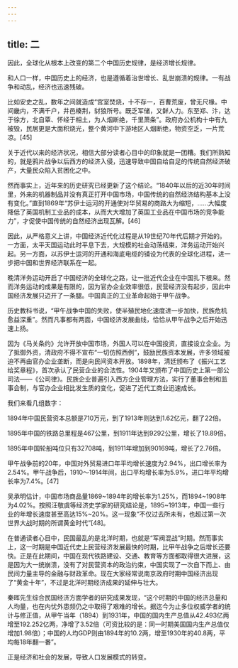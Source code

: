 ```yaml
---
---
---
```

title: 二
---



因此，全球化从根本上改变的第二个中国历史规律，是经济增长规律。

和人口一样，中国历史上的经济，也是遵循着治世增长、乱世崩溃的规律。一有战争和动乱，经济也迅速残破。

比如安史之乱，数年之间就造成“宫室焚烧，十不存一，百曹荒废，曾无尺椽。中间畿内，不满千户，井邑楱荆，豺狼所号。既乏军储，又鲜人力。东至郑、汴，达于徐方，北自覃、怀经于相土，为人烟断绝，千里萧条”。政府办公机构十中有九被毁，民居更是大面积烧光，整个黄河中下游地区人烟断绝，物资空乏，一片荒凉。[45]

关于近代以来的经济状况，相信大部分读者心目中的印象就是一团糟。我们所熟知的，就是鸦片战争以后西方的经济入侵，迅速导致中国自给自足的传统自然经济破产，大量民众陷入贫困化之中。

然而事实上，近年来的历史研究已经更新了这个结论。“1840年以后的近30年时间里，外来的机器制品并没有真正打开中国市场，中国传统的自然经济结构基本上没有变化。”直到1869年“苏伊士运河的开通使对华贸易的商路大为缩短，……大幅度降低了英国机制工业品的成本，从而大大增加了英国工业品在中国市场的竞争能力”，才促使中国传统的自然经济出现瓦解。[46]

因此，从严格意义上讲，中国经济近代化过程是从19世纪70年代后期才开始的。一方面，太平天国运动此时平息下去，大规模的社会动荡结束，洋务运动开始兴起。另一方面，以苏伊士运河的开通和海底电缆的铺设为代表的全球化进程，进一步把中国和世界经济联系在一起。

晚清洋务运动开启了中国经济的全球化之路，让一批近代企业在中国扎下根来。然而洋务运动的成果是有限的，因为官办企业效率很低，民营经济没有起步，因此中国经济发展只迈开了一条腿。中国真正的工业革命起始于甲午战争。

历史教科书说，“甲午战争中国的失败，使半殖民地化速度进一步加快，民族危机愈益深重”。然而凡事都有两面，中国经济发展曲线，恰恰从甲午战争之后开始迅速上扬。

因为《马关条约》允许开放中国市场，外国人可以在中国投资，直接设立企业。为了抵御外资，清政府不得不宣布“一切仿照西例”，鼓励民族资本发展，许多领域被迫不再由官办企业垄断，而是向民间资本开放。1898年，清廷颁布了《振兴工艺给奖章程》，首次承认了民营企业的合法性。1904年又颁布了中国历史上第一部公司法——《公司律》。民族企业普遍引入西方企业管理方法，实行了董事会制和监事会制，与官办企业相比发生质的变化，促进了近代工商业迅速成长。

我们来看几组数字：

1894年中国民营资本总额是710万元，到了1913年则达到1.62亿元，翻了22倍。

1895年中国的铁路总里程是467公里，到1911年达到9292公里，增长了19.89倍。

1895年中国轮船吨位只有32708吨，到1911年增加到90169吨，增长了2.76倍。

甲午战争前的20年，中国对外贸易进口年平均增长速度为2.94%，出口增长率为2.54%。甲午战争后，1910～1914年间，出口平均增长率为5.9%，进口年平均增长率为7.4%。[47]

吴承明估计，中国市场商品量1869~1894年的增长率为1.25%，而1894~1908年为4.02%。按照汪敬虞等经济史学家的研究结论是，1895~1913年，中国一些行业的年增长速度甚至高达15%~20%。这一现象“不仅过去所未有，也超过第一次世界大战时期的所谓黄金时代”[48]。

在普通读者心目中，民国最乱的是北洋时期，也就是“军阀混战”时期。然而事实上，这一时期是中国近代史上民营经济发展最快的时期，比甲午战争之后增长还要快。正是在此期间，中国在现代铁路建设、交通、教育等方面都取得很大进展，这是因为大一统崩溃，没有了对民营资本的政治约束，中国实现了一次自下而上、由民间力量主导的金融与财政革命。现在大家经常说南京政府时期中国经济出现了“黄金十年”，不过是北洋时期经济成果的延伸与壮大。

秦晖先生综合民国经济方面学者的研究成果发现，“这个时期的中国的经济总量和人均量，也在内忧外患频仍之中取得了艰难的增长。据迄今为止多位权威学者的统计与修正值，从甲午当年（1894）到1931年，中国的国内生产总值从42.493亿两增至192.252亿两，净增了3.52倍（可资比较的是：同一时期美国国内生产总值仅增加1.98倍）；中国的人均GDP则由1894年的10.2两，增至1930年的40.8两，平均每18年翻一番”。

正是经济和社会的发展，导致人口发展模式的转变。